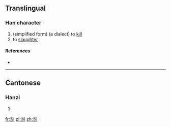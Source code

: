 ==Translingual==

===Han character===
{{Han char|rn=18|rad=刀|as=06|sn=8|four=|canj=火尸中弓 (FSLN)|ids=⿰[[当]][[刂]]}}

# (simplified form) (a dialect) to [[kill]]
# to [[slaughter]]

====References====
* {{Han ref|kx=0139.251|uh=34E5|ud=13541}}

----

==Cantonese==

===Hanzi===
{{yue-hanzi|jyut=|y=tong1}}

# {{defn|lang=yue|sort=刀06}}

[[fr:㓥]]
[[pl:㓥]]
[[zh:㓥]]